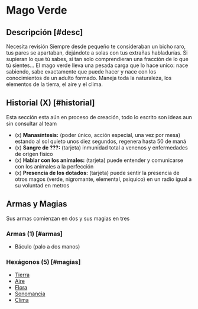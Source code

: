 
# Mago Verde

<Bleed>
  <Screenshot src={verdeImage} alt="placeholder" full />
</Bleed>

## Descripción [#desc]

<Callout type="warning" emoji="🔎">
  Necesita revisión
</Callout>
Siempre desde pequeño te consideraban un bicho raro, tus pares se apartaban, dejándote
a solas con tus extrañas habladurías. Si supieran lo que tú sabes, si tan solo comprendieran
una fracción de lo que tú sientes... El mago verde lleva una pesada carga que lo
hace unico: nace sabiendo, sabe exactamente que puede hacer y nace con los conocimientos
de un adulto formado. Maneja toda la naturaleza, los elementos de la tierra, el aire
y el clima.

## Historial (X) [#historial]

<Callout type="error" emoji="⛔">
  Esta sección esta aún en proceso de creación, todo lo escrito son ideas aun sin consultar al team
</Callout>

- (x) **Manasíntesis:** (poder único, acción especial, una vez por mesa) estando al sol quieto unos diez segundos, regenera hasta 50 de maná
- (x) **Sangre de ???:** (tarjeta) inmunidad total a venenos y enfermedades de origen fisico
- (x) **Hablar con los animales:** (tarjeta) puede entender y comunicarse con los animales a la perfección
- (x) **Presencia de los dotados:** (tarjeta) puede sentir la presencia de otros magos (verde, nigromante, elemental, psiquico) en un radio igual a su voluntad en metros

## Armas y Magias
Sus armas comienzan en dos y sus magias en tres

### Armas (1) [#armas]

- Báculo (palo a dos manos)

### Hexágonos (5) [#magias]

- [Tierra](/docs/list-hexagons/e01)
- [Aire](/docs/list-hexagons/e01)
- [Flora](/docs/list-hexagons/e03)
- [Sonomancia](/docs/list-hexagons/e02)
- [Clima](/docs/list-hexagons/e27)
